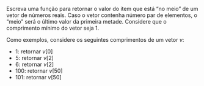 <!-- Valor do meio no vetor -->
::: {#exr-0079}
Escreva uma função para retornar o valor do item que está "no meio" de um vetor de números reais. Caso o vetor contenha número par de elementos, o "meio" será o último valor da primeira metade. Considere que o comprimento mínimo do vetor seja 1.

Como exemplos, considere os seguintes comprimentos de um vetor $v$:

* 1: retornar $v[0]$
* 5: retornar $v[2]$
* 6: retornar $v[2]$
* 100: retornar $v[50]$
* 101: retornar $v[50]$
:::